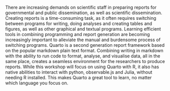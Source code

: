 There are increasing demands on scientific staff in preparing reports for governmental and public dissemination, as well as scientific dissemination. Creating reports is a time-consuming task, as it often requires switching between programs for writing, doing analyses and creating tables and figures, as well as other graphical and textual programs. Learning efficient tools in combining programming and report generation are becoming increasingly important to alleviate the manual and burdensome process of switching programs. Quarto is a second generation report framework based on the popular markdown plain text format. Combining writing in markdown with the ability to run code to format, analyse, and visualise data, all in the same place, creates a seamless environment for the researchers to produce reports. While this workshop will focus on using Quarto with R, it also has native abilities to interact with python, observable.js and Julia, without needing R installed. This makes Quarto a great tool to learn, no matter which language you focus on.
